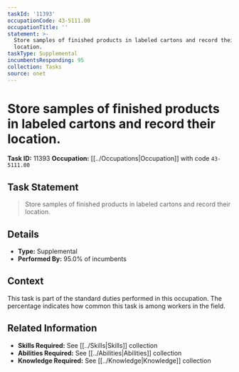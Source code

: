 ```yaml
---
taskId: '11393'
occupationCode: 43-5111.00
occupationTitle: ''
statement: >-
  Store samples of finished products in labeled cartons and record their
  location.
taskType: Supplemental
incumbentsResponding: 95
collection: Tasks
source: onet
---
```

# Store samples of finished products in labeled cartons and record their location.

**Task ID:** 11393
**Occupation:** [[../Occupations|Occupation]] with code `43-5111.00`

## Task Statement

> Store samples of finished products in labeled cartons and record their location.

## Details

- **Type:** Supplemental
- **Performed By:** 95.0% of incumbents

## Context

This task is part of the standard duties performed in this occupation. The percentage indicates how common this task is among workers in the field.

## Related Information

- **Skills Required:** See [[../Skills|Skills]] collection
- **Abilities Required:** See [[../Abilities|Abilities]] collection
- **Knowledge Required:** See [[../Knowledge|Knowledge]] collection
